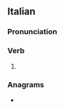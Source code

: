 ==Italian==

===Pronunciation===
{{it-pr|appàlti}}

===Verb===
{{head|it|verb form}}

# {{inflection of|it|appaltare||2|s|pres|indc|;|1//2//3|s|pres|subj|;|3|s|impr}}

===Anagrams===
* {{anagrams|it|a=aailppt|lappati|palpati|palpita}}